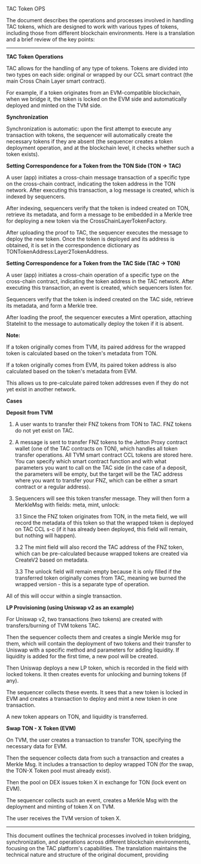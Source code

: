 
TAC Token OPS

The document describes the operations and processes involved in handling TAC tokens, which are designed to work with various types of tokens, including those from different blockchain environments. Here is a translation and a brief review of the key points:

---

**TAC Token Operations**

TAC allows for the handling of any type of tokens. Tokens are divided into two types on each side: original or wrapped by our CCL smart contract (the main Cross Chain Layer smart contract).

For example, if a token originates from an EVM-compatible blockchain, when we bridge it, the token is locked on the EVM side and automatically deployed and minted on the TVM side.

**Synchronization**

Synchronization is automatic: upon the first attempt to execute any transaction with tokens, the sequencer will automatically create the necessary tokens if they are absent (the sequencer creates a token deployment operation, and at the blockchain level, it checks whether such a token exists).

**Setting Correspondence for a Token from the TON Side (TON -> TAC)**

A user (app) initiates a cross-chain message transaction of a specific type on the cross-chain contract, indicating the token address in the TON network. After executing this transaction, a log message is created, which is indexed by sequencers.

After indexing, sequencers verify that the token is indeed created on TON, retrieve its metadata, and form a message to be embedded in a Merkle tree for deploying a new token via the CrossChainLayerTokenFactory.

After uploading the proof to TAC, the sequencer executes the message to deploy the new token. Once the token is deployed and its address is obtained, it is set in the correspondence dictionary as TONTokenAddress:Layer2TokenAddress.

**Setting Correspondence for a Token from the TAC Side (TAC -> TON)**

A user (app) initiates a cross-chain operation of a specific type on the cross-chain contract, indicating the token address in the TAC network. After executing this transaction, an event is created, which sequencers listen for.

Sequencers verify that the token is indeed created on the TAC side, retrieve its metadata, and form a Merkle tree.

After loading the proof, the sequencer executes a Mint operation, attaching StateInit to the message to automatically deploy the token if it is absent.

**Note:**

If a token originally comes from TVM, its paired address for the wrapped token is calculated based on the token's metadata from TON.

If a token originally comes from EVM, its paired token address is also calculated based on the token's metadata from EVM.

This allows us to pre-calculate paired token addresses even if they do not yet exist in another network.

**Cases**

**Deposit from TVM**

1. A user wants to transfer their FNZ tokens from TON to TAC. FNZ tokens do not yet exist on TAC.

2. A message is sent to transfer FNZ tokens to the Jetton Proxy contract wallet (one of the TAC contracts on TON), which handles all token transfer operations. All TVM smart contract CCL tokens are stored here. You can specify which smart contract function and with what parameters you want to call on the TAC side (in the case of a deposit, the parameters will be empty, but the target will be the TAC address where you want to transfer your FNZ, which can be either a smart contract or a regular address).

3. Sequencers will see this token transfer message. They will then form a MerkleMsg with fields: meta, mint, unlock:

   3.1 Since the FNZ token originates from TON, in the meta field, we will record the metadata of this token so that the wrapped token is deployed on TAC CCL s-c (if it has already been deployed, this field will remain, but nothing will happen).

   3.2 The mint field will also record the TAC address of the FNZ token, which can be pre-calculated because wrapped tokens are created via CreateV2 based on metadata.

   3.3 The unlock field will remain empty because it is only filled if the transferred token originally comes from TAC, meaning we burned the wrapped version - this is a separate type of operation.

All of this will occur within a single transaction.

**LP Provisioning (using Uniswap v2 as an example)**

For Uniswap v2, two transactions (two tokens) are created with transfers/burning of TVM tokens TAC.

Then the sequencer collects them and creates a single Merkle msg for them, which will contain the deployment of two tokens and their transfer to Uniswap with a specific method and parameters for adding liquidity. If liquidity is added for the first time, a new pool will be created.

Then Uniswap deploys a new LP token, which is recorded in the field with locked tokens. It then creates events for unlocking and burning tokens (if any).

The sequencer collects these events. It sees that a new token is locked in EVM and creates a transaction to deploy and mint a new token in one transaction.

A new token appears on TON, and liquidity is transferred.

**Swap TON - X Token (EVM)**

On TVM, the user creates a transaction to transfer TON, specifying the necessary data for EVM.

Then the sequencer collects data from such a transaction and creates a Merkle Msg. It includes a transaction to deploy wrapped TON (for the swap, the TON-X Token pool must already exist).

Then the pool on DEX issues token X in exchange for TON (lock event on EVM).

The sequencer collects such an event, creates a Merkle Msg with the deployment and minting of token X on TVM.

The user receives the TVM version of token X.

---

This document outlines the technical processes involved in token bridging, synchronization, and operations across different blockchain environments, focusing on the TAC platform's capabilities. The translation maintains the technical nature and structure of the original document, providing
